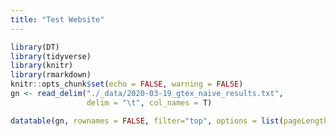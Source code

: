 ```yaml
---
title: "Test Website"
---
```


```r
library(DT)
library(tidyverse)
library(knitr)
library(rmarkdown)
knitr::opts_chunk$set(echo = FALSE, warning = FALSE)
gn <- read_delim("./_data/2020-03-19_gtex_naive_results.txt",
                 delim = "\t", col_names = T)
```

```r
datatable(gn, rownames = FALSE, filter="top", options = list(pageLength = 15, scrollX=T))
```

